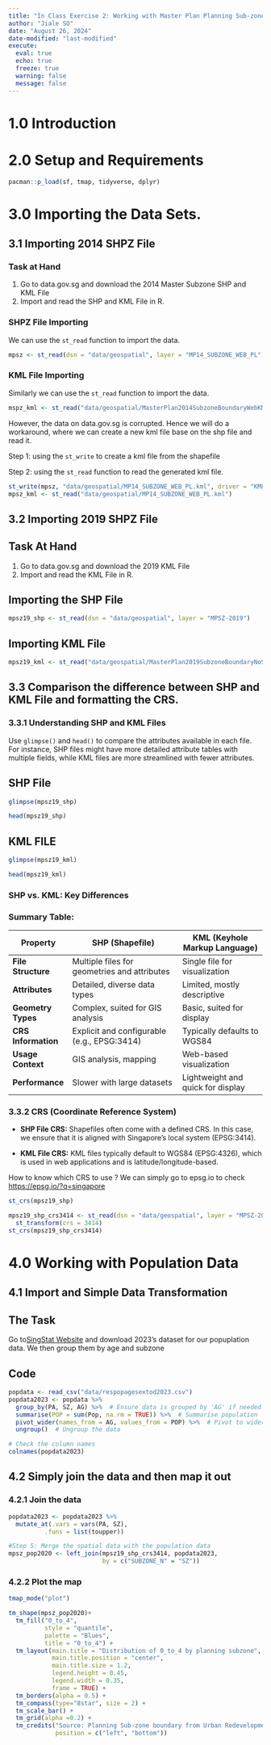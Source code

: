 ```yaml
---
title: "In Class Exercise 2: Working with Master Plan Planning Sub-zone Data"
author: "Jiale SO"
date: "August 26, 2024"
date-modified: "last-modified"
execute: 
  eval: true  
  echo: true
  freeze: true
  warning: false
  message: false
---
```


# 1.0 Introduction

# 2.0 Setup and Requirements

```r
pacman::p_load(sf, tmap, tidyverse, dplyr)
```

# 3.0 Importing the Data Sets.

## 3.1 Importing 2014 SHPZ File

::: panel-tabset
### Task at Hand

1.  Go to data.gov.sg and download the 2014 Master Subzone SHP and KML File
2.  Import and read the SHP and KML File in R.

### SHPZ File Importing

We can use the `st_read` function to import the data.

```r
mpsz <- st_read(dsn = "data/geospatial", layer = "MP14_SUBZONE_WEB_PL")
```

### KML File Importing

Similarly we can use the `st_read` function to import the data.

```r
mspz_kml <- st_read("data/geospatial/MasterPlan2014SubzoneBoundaryWebKML.kml")
```

However, the data on data.gov.sg is corrupted. Hence we will do a workaround, where we can create a new kml file base on the shp file and read it.

Step 1: using the `st_write` to create a kml file from the shapefile

Step 2: using the `st_read` function to read the generated kml file.

```r
st_write(mpsz, "data/geospatial/MP14_SUBZONE_WEB_PL.kml", driver = "KML")
mpsz_kml <- st_read("data/geospatial/MP14_SUBZONE_WEB_PL.kml")
```
:::

## 3.2 Importing 2019 SHPZ File

::: panel-tabset
## Task At Hand

1.  Go to data.gov.sg and download the 2019 KML File
2.  Import and read the KML File in R.

## Importing the SHP File

```r
mpsz19_shp <- st_read(dsn = "data/geospatial", layer = "MPSZ-2019")
```

## Importing KML File

```r
mpsz19_kml <- st_read("data/geospatial/MasterPlan2019SubzoneBoundaryNoSeaKML.kml")
```
:::

## 3.3 Comparison the difference between SHP and KML File and formatting the CRS.

### 3.3.1 Understanding SHP and KML Files

Use `glimpse()` and `head()` to compare the attributes available in each file. For instance, SHP files might have more detailed attribute tables with multiple fields, while KML files are more streamlined with fewer attributes.

::: panel-tabset
## SHP File

```r
glimpse(mpsz19_shp)
```

```r
head(mpsz19_shp)
```

## KML FILE

```r
glimpse(mpsz19_kml)
```

```r
head(mpsz19_kml)
```
:::

### SHP vs. KML: Key Differences

### Summary Table:

| Property            | SHP (Shapefile)                              | KML (Keyhole Markup Language)     |
|-----------------|-------------------------------|------------------------|
| **File Structure**  | Multiple files for geometries and attributes | Single file for visualization     |
| **Attributes**      | Detailed, diverse data types                 | Limited, mostly descriptive       |
| **Geometry Types**  | Complex, suited for GIS analysis             | Basic, suited for display         |
| **CRS Information** | Explicit and configurable (e.g., EPSG:3414)  | Typically defaults to WGS84       |
| **Usage Context**   | GIS analysis, mapping                        | Web-based visualization           |
| **Performance**     | Slower with large datasets                   | Lightweight and quick for display |

### 3.3.2 CRS (Coordinate Reference System)

-   **SHP File CRS:** Shapefiles often come with a defined CRS. In this case, we ensure that it is aligned with Singapore’s local system (EPSG:3414).

-   **KML File CRS:** KML files typically default to WGS84 (EPSG:4326), which is used in web applications and is latitude/longitude-based.

::: {.callout-tip appearance="simple"}
How to know which CRS to use ? We can simply go to epsg.io to check <https://epsg.io/?q=singapore>
:::

```r
st_crs(mpsz19_shp)
```

```r
mpsz19_shp_crs3414 <- st_read(dsn = "data/geospatial", layer = "MPSZ-2019") %>%
  st_transform(crs = 3414)
st_crs(mpsz19_shp_crs3414)
```

# 4.0 Working with Population Data

## 4.1 Import and Simple Data Transformation

::: panel-tabset
## The Task

Go to[SingStat Website](https://www.singstat.gov.sg/find-data/search-by-theme/population/geographic-distribution/latest-data) and download 2023's dataset for our popuplation data. We then group them by age and subzone

## Code

```r
popdata <- read_csv("data/respopagesextod2023.csv")
popdata2023 <- popdata %>%
  group_by(PA, SZ, AG) %>%  # Ensure data is grouped by 'AG' if needed
  summarise(POP = sum(Pop, na.rm = TRUE)) %>%  # Summarise population
  pivot_wider(names_from = AG, values_from = POP) %>%  # Pivot to wider format
  ungroup()  # Ungroup the data

# Check the column names
colnames(popdata2023)

```
:::

## 4.2 Simply join the data and then map it out

### 4.2.1 Join the data

```r
popdata2023 <- popdata2023 %>%
  mutate_at(.vars = vars(PA, SZ), 
          .funs = list(toupper))

#Step 5: Merge the spatial data with the population data
mpsz_pop2020 <- left_join(mpsz19_shp_crs3414, popdata2023,
                          by = c("SUBZONE_N" = "SZ"))
```

### 4.2.2 Plot the map

```r
tmap_mode("plot")

tm_shape(mpsz_pop2020)+
  tm_fill("0_to_4", 
          style = "quantile", 
          palette = "Blues",
          title = "0_to_4") +
  tm_layout(main.title = "Distribution of 0_to_4 by planning subzone",
            main.title.position = "center",
            main.title.size = 1.2,
            legend.height = 0.45, 
            legend.width = 0.35,
            frame = TRUE) +
  tm_borders(alpha = 0.5) +
  tm_compass(type="8star", size = 2) +
  tm_scale_bar() +
  tm_grid(alpha =0.2) +
  tm_credits("Source: Planning Sub-zone boundary from Urban Redevelopment Authorithy (URA)\n and Population data from Department of Statistics DOS", 
             position = c("left", "bottom"))
```
